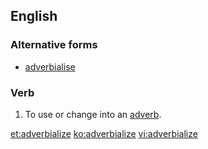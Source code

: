 ==English==

===Alternative forms===
* [[adverbialise]]

===Verb===
{{en-verb|adverbializes|adverbializing|adverbialized|adverbialized}}

# {{context|humorous|lang=en}} To use or change into an [[adverb]].

[[et:adverbialize]]
[[ko:adverbialize]]
[[vi:adverbialize]]